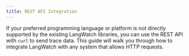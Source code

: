 ```yaml
---
title: REST API Integration
---
```


If your preferred programming language or platform is not directly supported by the existing LangWatch libraries, you can use the REST API with `curl` to send trace data. This guide will walk you through how to integrate LangWatch with any system that allows HTTP requests.


<CustomRest />
